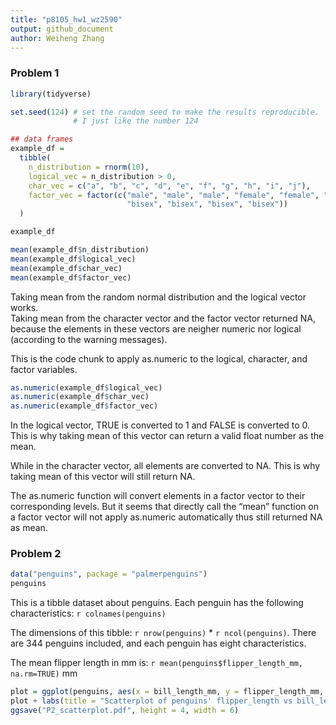 ```yaml
---
title: "p8105_hw1_wz2590"
output: github_document
author: Weiheng Zhang
---
```




### Problem 1


```r
library(tidyverse)

set.seed(124) # set the random seed to make the results reproducible. 
              # I just like the number 124

## data frames
example_df = 
  tibble(
    n_distribution = rnorm(10),
    logical_vec = n_distribution > 0,
    char_vec = c("a", "b", "c", "d", "e", "f", "g", "h", "i", "j"),
    factor_vec = factor(c("male", "male", "male", "female", "female", "female", 
                          "bisex", "bisex", "bisex", "bisex"))
  )

example_df
```

```r
mean(example_df$n_distribution)
mean(example_df$logical_vec)
mean(example_df$char_vec)
mean(example_df$factor_vec)
```

Taking mean from the random normal distribution and the logical vector works.  
Taking mean from the character vector and the factor vector returned NA, because the elements in these vectors are neigher numeric nor logical (according to the warning messages).


This is the code chunk to apply as.numeric to the logical, character, and factor variables.
```r
as.numeric(example_df$logical_vec)
as.numeric(example_df$char_vec)
as.numeric(example_df$factor_vec)
```

In the logical vector, TRUE is converted to 1 and FALSE is converted to 0. This is why taking mean of this vector can return a valid float number as the mean.  
  
While in the character vector, all elements are converted to NA. This is why taking mean of this vector will still return NA.  
  
The as.numeric function will convert elements in a factor vector to their corresponding levels. But it seems that directly call the "mean" function on a factor vector will not apply as.numeric automatically thus still returned NA as mean.  

### Problem 2
```r
data("penguins", package = "palmerpenguins")
penguins
```

This is a tibble dataset about penguins. Each penguin has the following characteristics: `r colnames(penguins)`  

The dimensions of this tibble: `r nrow(penguins)` * `r ncol(penguins)`. There are 344 penguins included, and each penguin has eight characteristics.

The mean flipper length in mm is: `r mean(penguins$flipper_length_mm, na.rm=TRUE)` mm


```r
plot = ggplot(penguins, aes(x = bill_length_mm, y = flipper_length_mm, color = species)) + geom_point()
plot + labs(title = "Scatterplot of penguins' flipper_length vs bill_length in mm")
ggsave("P2_scatterplot.pdf", height = 4, width = 6)
```


